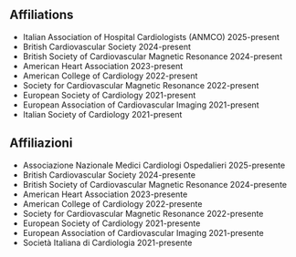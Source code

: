 
::: {.content-visible when-profile="english"}
# Affiliations
- Italian Association of Hospital Cardiologists (ANMCO) \hfill 2025-present
- British Cardiovascular Society \hfill 2024-present
- British Society of Cardiovascular Magnetic Resonance \hfill 2024-present
- American Heart Association \hfill 2023-present
- American College of Cardiology \hfill 2022-present
- Society for Cardiovascular Magnetic Resonance \hfill 2022-present
- European Society of Cardiology \hfill 2021-present
- European Association of Cardiovascular Imaging \hfill 2021-present
- Italian Society of Cardiology \hfill 2021-present
:::
::: {.content-visible when-profile="italian"}
# Affiliazioni
- Associazione Nazionale Medici Cardiologi Ospedalieri \hfill 2025-presente
- British Cardiovascular Society \hfill 2024-presente
- British Society of Cardiovascular Magnetic Resonance \hfill 2024-presente
- American Heart Association \hfill 2023-presente 
- American College of Cardiology \hfill 2022-presente
- Society for Cardiovascular Magnetic Resonance \hfill 2022-presente
- European Society of Cardiology \hfill2021-presente
- European Association of Cardiovascular Imaging \hfill 2021-presente 
- Società Italiana di Cardiologia \hfill 2021-presente
:::